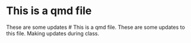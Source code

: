 # This is a qmd file

These are some updates
# This is a qmd file.
These are some updates to this file. Making updates during class. 
